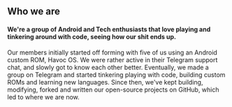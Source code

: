 ## Who we are

#### We're a group of Android and Tech enthusiasts that love playing and tinkering around with code, seeing how our shit ends up.

Our members initially started off forming with five of us using an Android custom ROM, Havoc OS. We were rather active in their 
Telegram support chat, and slowly got to know each other better. Eventually, we made a group on Telegram and started tinkering playing 
with code, building custom ROMs and learning new languages. Since then, we've kept building, modifying, forked and written our open-source 
projects on GitHub, which led to where we are now.